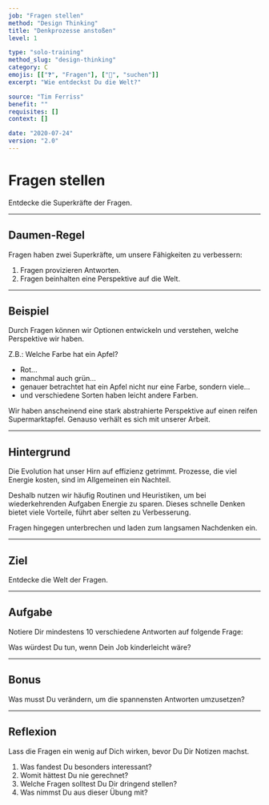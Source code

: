 ```yaml
---
job: "Fragen stellen"
method: "Design Thinking"
title: "Denkprozesse anstoßen"
level: 1

type: "solo-training"
method_slug: "design-thinking"
category: C
emojis: [["❓", "Fragen"], ["🔎", "suchen"]]
excerpt: "Wie entdeckst Du die Welt?"

source: "Tim Ferriss"
benefit: ""
requisites: []
context: []

date: "2020-07-24"
version: "2.0"
---
```


# <Emoji symbol="❓" label="Fragen"/><Emoji symbol="🔎" label="suchen"/>

# Fragen stellen

Entdecke die Superkräfte der Fragen.

---

## Daumen-Regel

Fragen haben zwei Superkräfte, um unsere Fähigkeiten zu verbessern:

1. Fragen provizieren Antworten.
2. Fragen beinhalten eine Perspektive auf die Welt.

---

## Beispiel

Durch Fragen können wir Optionen entwickeln und verstehen, welche Perspektive wir haben.

Z.B.: Welche Farbe hat ein Apfel?

- Rot...
- manchmal auch grün...
- genauer betrachtet hat ein Apfel nicht nur eine Farbe, sondern viele...
- und verschiedene Sorten haben leicht andere Farben.

Wir haben anscheinend eine stark abstrahierte Perspektive auf einen reifen Supermarktapfel.
Genauso verhält es sich mit unserer Arbeit.

---

## Hintergrund

Die Evolution hat unser Hirn auf effizienz getrimmt.
Prozesse, die viel Energie kosten, sind im Allgemeinen ein Nachteil.

Deshalb nutzen wir häufig Routinen und Heuristiken, um bei wiederkehrenden Aufgaben Energie zu sparen.
Dieses schnelle Denken bietet viele Vorteile, führt aber selten zu Verbesserung.

Fragen hingegen unterbrechen und laden zum langsamen Nachdenken ein.

---

## Ziel

Entdecke die Welt der Fragen.

---

## Aufgabe

Notiere Dir mindestens 10 verschiedene Antworten auf folgende Frage:

Was würdest Du tun, wenn Dein Job kinderleicht wäre?

---

## Bonus

Was musst Du verändern, um die spannensten Antworten umzusetzen?

---

## Reflexion

Lass die Fragen ein wenig auf Dich wirken, bevor Du Dir Notizen machst.

1. Was fandest Du besonders interessant?
2. Womit hättest Du nie gerechnet?
3. Welche Fragen solltest Du Dir dringend stellen?
4. Was nimmst Du aus dieser Übung mit?
